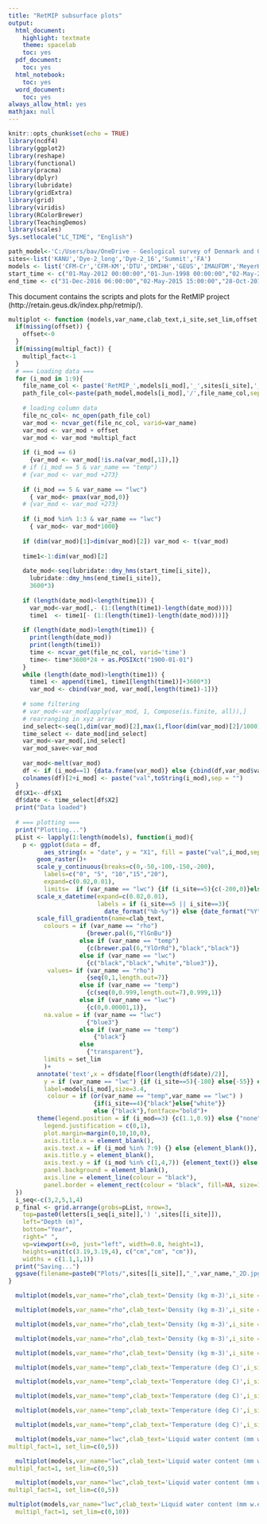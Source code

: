 ```yaml
---
title: "RetMIP subsurface plots"
output:
  html_document:
    highlight: textmate
    theme: spacelab
    toc: yes
  pdf_document:
    toc: yes
  html_notebook:
    toc: yes
  word_document:
    toc: yes
always_allow_html: yes
mathjax: null
---
```


```r
knitr::opts_chunk$set(echo = TRUE)
library(ncdf4)
library(ggplot2)
library(reshape)
library(functional)
library(pracma)
library(dplyr)
library(lubridate)
library(gridExtra)
library(grid)
library(viridis)
library(RColorBrewer)
library(TeachingDemos)
library(scales)
Sys.setlocale("LC_TIME", "English")

path_model<-'C:/Users/bav/OneDrive - Geological survey of Denmark and Greenland/Data/RetMIP/Model outputs/'
sites<-list('KANU','Dye-2_long','Dye-2_16','Summit','FA')
models <- list('CFM-Cr','CFM-KM','DTU','DMIHH','GEUS','IMAUFDM','MeyerHewitt','UppsalaUniBucket','UppsalaUniDeepPerc')
start_time <- c("01-May-2012 00:00:00","01-Jun-1998 00:00:00","02-May-2016 00:00:00","02-Jul-2000 00:00:00","12-Apr-2014 00:00:00")
end_time <- c("31-Dec-2016 06:00:00","02-May-2015 15:00:00","28-Oct-2016 09:00:00","08-Mar-2015 12:00:00","02-Dec-2014 21:00:00")
```

This document contains the scripts and plots for the RetMIP project (http://retain.geus.dk/index.php/retmip/).

```r
multiplot <- function (models,var_name,clab_text,i_site,set_lim,offset,multipl_fact){
  if(missing(offset)) {
    offset<-0
  }
  if(missing(multipl_fact)) {
    multipl_fact<-1
  }
  # === Loading data ===
  for (i_mod in 1:9){
    file_name_col <- paste('RetMIP_',models[i_mod],'_',sites[i_site],'_3hourly_columns.nc',sep = "")
    path_file_col<-paste(path_model,models[i_mod],'/',file_name_col,sep = "")
    
    # loading column data
    file_nc_col<- nc_open(path_file_col)
    var_mod <- ncvar_get(file_nc_col, varid=var_name)
    var_mod <- var_mod + offset
    var_mod <- var_mod *multipl_fact
    
    if (i_mod == 6)
      {var_mod <- var_mod[!is.na(var_mod[,1]),]}
    # if (i_mod == 5 & var_name == "temp")
    # {var_mod <- var_mod +273}
    
    if (i_mod == 5 & var_name == "lwc")
      { var_mod<- pmax(var_mod,0)}
    # {var_mod <- var_mod +273}
    
    if (i_mod %in% 1:3 & var_name == "lwc")
      { var_mod<- var_mod*1000}
    
    if (dim(var_mod)[1]>dim(var_mod)[2]) var_mod <- t(var_mod)
    
    time1<-1:dim(var_mod)[2]
    
    date_mod<-seq(lubridate::dmy_hms(start_time[i_site]),
      lubridate::dmy_hms(end_time[i_site]),
      3600*3)
    
    if (length(date_mod)<length(time1)) {
      var_mod<-var_mod[,- (1:(length(time1)-length(date_mod)))]
      time1  <- time1[- (1:(length(time1)-length(date_mod)))]}
    
    if (length(date_mod)>length(time1)) {
      print(length(date_mod))
      print(length(time1))
      time <- ncvar_get(file_nc_col, varid='time')
      time<- time*3600*24 + as.POSIXct("1900-01-01")
    }
    while (length(date_mod)>length(time1)) {
      time1 <- append(time1, time1[length(time1)]+3600*3)
      var_mod <- cbind(var_mod, var_mod[,length(time1)-1])}
    
    # some filtering
    # var_mod<-var_mod[apply(var_mod, 1, Compose(is.finite, all)),]
    # rearranging in xyz array
    ind_select<-seq(1,dim(var_mod)[2],max(1,floor(dim(var_mod)[2]/1000)))
    time_select <- date_mod[ind_select]
    var_mod<-var_mod[,ind_select]
    var_mod_save<-var_mod
    
    var_mod<-melt(var_mod)
    df <- if (i_mod==1) {data.frame(var_mod)} else {cbind(df,var_mod$value)}
    colnames(df)[2+i_mod] <- paste("val",toString(i_mod),sep = "")
  }
  df$X1<--df$X1
  df$date <- time_select[df$X2]
  print("Data loaded")
  
  # === plotting ===
  print("Plotting...")
  pList <- lapply(1:length(models), function(i_mod){
    p <- ggplot(data = df,
          aes_string(x = "date", y = "X1", fill = paste("val",i_mod,sep=""))) +
        geom_raster()+
        scale_y_continuous(breaks=c(0,-50,-100,-150,-200),
          labels=c("0", "5", "10","15","20"),
          expand=c(0.02,0.01),
          limits=  if (var_name == "lwc") {if (i_site==5){c(-200,0)}else{c(-70, 0 )}} else {c(-200,0)})+
        scale_x_datetime(expand=c(0.02,0.01), 
                         labels = if (i_site==5 || i_site==3){
                           date_format("%b-%y")} else {date_format("%Y")})+
        scale_fill_gradientn(name=clab_text,
          colours = if (var_name == "rho") 
                      {brewer.pal(6,"YlGnBu")}
                    else if (var_name == "temp")
                      {c(brewer.pal(6,"YlOrRd"),"black","black")}
                    else if (var_name == "lwc") 
                      {c("black","black","white","blue3")},
           values= if (var_name == "rho") 
                      {seq(0,1,length.out=7)}
                    else if (var_name == "temp")
                      {c(seq(0,0.999,length.out=7),0.999,1)}
                    else if (var_name == "lwc") 
                      {c(0,0.00001,1)},
          na.value = if (var_name == "lwc")
                      {"blue3"}
                    else if (var_name == "temp")
                        {"black"}
                    else  
                      {"transparent"},
          limits = set_lim
          )+
        annotate('text',x = df$date[floor(length(df$date)/2)],
          y = if (var_name == "lwc") {if (i_site==5){-180} else{-55}} else {-180},
          label=models[i_mod],size=3.4, 
           colour = if (or(var_name == "temp",var_name == "lwc") )
                        {if(i_site==4){"black"}else{"white"}}
                        else {"black"},fontface="bold")+
        theme(legend.position = if (i_mod==3) {c(1.1,0.9)} else {"none"},
          legend.justification = c(0,1),
          plot.margin=margin(0,10,10,0),
          axis.title.x = element_blank(),
          axis.text.x = if (i_mod %in% 7:9) {} else {element_blank()}, #element_text(angle=45)
          axis.title.y = element_blank(),
          axis.text.y = if (i_mod %in% c(1,4,7)) {element_text()} else {element_blank()},
          panel.background = element_blank(),
          axis.line = element_line(colour = "black"),
          panel.border = element_rect(colour = "black", fill=NA, size=1))
  })
  i_seq<-c(3,2,5,1,4)
  p_final <- grid.arrange(grobs=pList, nrow=3,
    top=paste0(letters[i_seq[i_site]],') ',sites[[i_site]]),
    left="Depth (m)",
    bottom="Year",
    right=" ",
    vp=viewport(x=0, just="left", width=0.8, height=1),
    heights=unit(c(3.19,3.19,4), c("cm","cm", "cm")),
    widths = c(1.1,1,1))
  print("Saving...")
  ggsave(filename=paste0("Plots/",sites[[i_site]],"_",var_name,"_2D.jpg"),plot=p_final,device = "jpeg")
}
```


```r
  multiplot(models,var_name="rho",clab_text='Density (kg m-3)',i_site = 1,set_lim = c(315,920))
```

```r
  multiplot(models,var_name="rho",clab_text='Density (kg m-3)',i_site = 2,set_lim = c(315,920))
```

```r
  multiplot(models,var_name="rho",clab_text='Density (kg m-3)',i_site = 3,set_lim = c(315,920))
```

```r
  multiplot(models,var_name="rho",clab_text='Density (kg m-3)',i_site = 4,set_lim = c(315,920))
```

```r
  multiplot(models,var_name="rho",clab_text='Density (kg m-3)',i_site = 5,set_lim = c(315,920))
```

```r
  multiplot(models,var_name="temp",clab_text='Temperature (deg C)',i_site = 1, set_lim=c(-40,0),offset=-273.15)
```

```r
  multiplot(models,var_name="temp",clab_text='Temperature (deg C)',i_site = 2, set_lim=c(-40,0),offset=-273.15)
```

```r
  multiplot(models,var_name="temp",clab_text='Temperature (deg C)',i_site = 3, set_lim=c(-40,0),offset=-273.15)
```

```r
  multiplot(models,var_name="temp",clab_text='Temperature (deg C)',i_site = 4, set_lim=c(-40,0),offset=-273.15)
```

```r
  multiplot(models,var_name="temp",clab_text='Temperature (deg C)',i_site = 5, set_lim=c(-40,0),offset=-273.15)
```

```r
  multiplot(models,var_name="lwc",clab_text='Liquid water content (mm w.eq.)',i_site = 1,
multipl_fact=1, set_lim=c(0,5))
```

```r
  multiplot(models,var_name="lwc",clab_text='Liquid water content (mm w.eq.)',i_site = 2,
multipl_fact=1, set_lim=c(0,5))
```

```r
  multiplot(models,var_name="lwc",clab_text='Liquid water content (mm w.eq.)',i_site = 3,
multipl_fact=1, set_lim=c(0,5))
```



```r
multiplot(models,var_name="lwc",clab_text='Liquid water content (mm w.eq.)',i_site = 5,
  multipl_fact=1, set_lim=c(0,10))
```

